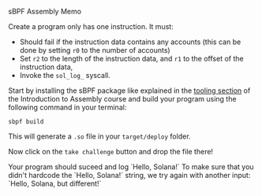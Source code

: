 
<ChallengeTitle>sBPF Assembly Memo</ChallengeTitle>

Create a program only has one instruction. It must:
- Should fail if the instruction data contains any accounts (this can be done by setting `r0` to the number of accounts)
- Set `r2` to the length of the instruction data, and `r1` to the offset of the instruction data, 
- Invoke the `sol_log_` syscall.

Start by installing the sBPF package like explained in the [tooling section](/en/courses/introduction-to-assembly/tooling) of the Introduction to Assembly course and build your program using the following command in your terminal:

```
sbpf build
```

This will generate a `.so` file in your `target/deploy` folder. 

Now click on the `take challenge` button and drop the file there!

<RequirementList>
  <Requirement title="Challenge 1: Testing the Memo">
    Your program should suceed and log `Hello, Solana!`
  </Requirement>

  <Requirement title="Challenge 2: Testing the Memo with Different Input">
    To make sure that you didn't hardcode the `Hello, Solana!` string, we try again with another input: `Hello, Solana, but different!`
  </Requirement>
</RequirementList>




